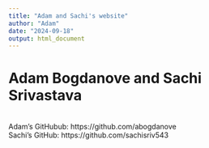 ```yaml
---
title: "Adam and Sachi's website"
author: "Adam"
date: "2024-09-18"
output: html_document
---
```

# Adam Bogdanove and Sachi Srivastava
<br>
Adam's GitHubub: https://github.com/abogdanove
<br>
Sachi's GitHub: https://github.com/sachisriv543